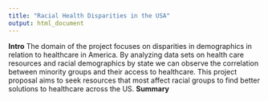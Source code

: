 ```yaml
---
title: "Racial Health Disparities in the USA"
output: html_document
---
```

**Intro**
The domain of the project focuses on disparities in demographics in relation to healthcare in America. By analyzing data sets on health care resources and racial demographics by state we can observe the correlation between minority groups and their access to healthcare. This project proposal aims to seek resources that most affect racial groups to find better solutions to healthcare across the US.
**Summary**
